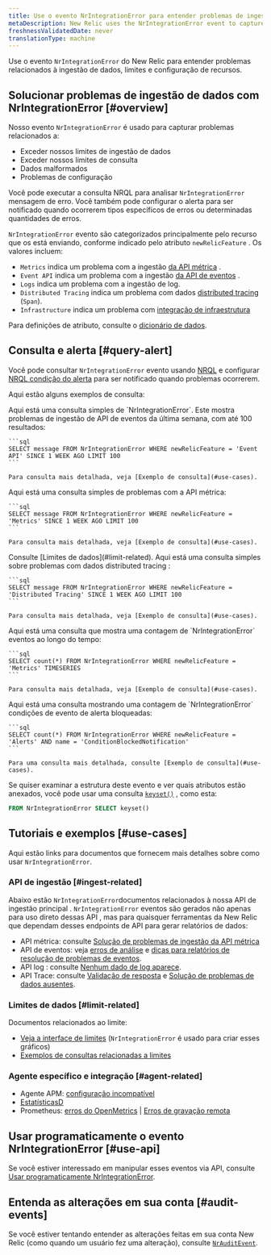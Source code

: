 ```yaml
---
title: Use o evento NrIntegrationError para entender problemas de ingestão de dados
metaDescription: New Relic uses the NrIntegrationError event to capture problems with data ingest and limits.
freshnessValidatedDate: never
translationType: machine
---
```


Use o evento `NrIntegrationError` do New Relic para entender problemas relacionados à ingestão de dados, limites e configuração de recursos.

## Solucionar problemas de ingestão de dados com NrIntegrationError [#overview]

Nosso evento `NrIntegrationError` é usado para capturar problemas relacionados a:

* Exceder nossos limites de ingestão de dados
* Exceder nossos limites de consulta
* Dados malformados
* Problemas de configuração

Você pode executar a consulta NRQL para analisar `NrIntegrationError` mensagem de erro. Você também pode configurar o alerta para ser notificado quando ocorrerem tipos específicos de erros ou determinadas quantidades de erros.

`NrIntegrationError` evento são categorizados principalmente pelo recurso que os está enviando, conforme indicado pelo atributo `newRelicFeature` . Os valores incluem:

* `Metrics` indica um problema com a ingestão [da API métrica](/docs/telemetry-data-platform/ingest-apis/metric-api/introduction-metric-api) .
* `Event API` indica um problema com a ingestão [da API de eventos](/docs/telemetry-data-platform/ingest-apis/introduction-event-api) .
* `Logs` indica um problema com a ingestão de log.
* `Distributed Tracing` indica um problema com dados [distributed tracing](/docs/distributed-tracing/concepts/introduction-distributed-tracing) (`Span`).
* `Infrastructure` indica um problema com [integração de infraestrutura](/docs/infrastructure/infrastructure-integrations/get-started/introduction-infrastructure-integrations/)

Para definições de atributo, consulte o [dicionário de dados](/attribute-dictionary/?event=NrIntegrationError).

## Consulta e alerta [#query-alert]

Você pode consultar `NrIntegrationError` evento usando [NRQL](/docs/query-your-data/nrql-new-relic-query-language/get-started/introduction-nrql-new-relics-query-language) e configurar [NRQL condição do alerta](/docs/alerts-applied-intelligence/new-relic-alerts/alert-conditions/create-nrql-alert-conditions) para ser notificado quando problemas ocorrerem.

Aqui estão alguns exemplos de consulta:

<CollapserGroup>
  <Collapser id="simple-query" title="Consulta de problemas de API de eventos">
    Aqui está uma consulta simples de `NrIntegrationError`. Este mostra problemas de ingestão de API de eventos da última semana, com até 100 resultados:

    ```sql
    SELECT message FROM NrIntegrationError WHERE newRelicFeature = 'Event API' SINCE 1 WEEK AGO LIMIT 100
    ```

    Para consulta mais detalhada, veja [Exemplo de consulta](#use-cases).
  </Collapser>

  <Collapser id="simple-query" title="Consulta de problemas de API métrica">
    Aqui está uma consulta simples de problemas com a API métrica:

    ```sql
    SELECT message FROM NrIntegrationError WHERE newRelicFeature = 'Metrics' SINCE 1 WEEK AGO LIMIT 100
    ```

    Para consulta mais detalhada, veja [Exemplo de consulta](#use-cases).
  </Collapser>

  <Collapser id="limit-query" title="Consulta relacionada a limites">
    Consulte [Limites de dados](#limit-related).
  </Collapser>

  <Collapser id="trace-data" title="Consulta de problemas distributed tracing">
    Aqui está uma consulta simples sobre problemas com dados distributed tracing :

    ```sql
    SELECT message FROM NrIntegrationError WHERE newRelicFeature = 'Distributed Tracing' SINCE 1 WEEK AGO LIMIT 100
    ```

    Para consulta mais detalhada, veja [Exemplo de consulta](#use-cases).
  </Collapser>

  <Collapser id="time-based-query" title="Consulta de problemas ao longo do tempo">
    Aqui está uma consulta que mostra uma contagem de `NrIntegrationError` eventos ao longo do tempo:

    ```sql
    SELECT count(*) FROM NrIntegrationError WHERE newRelicFeature = 'Metrics' TIMESERIES
    ```

    Para consulta mais detalhada, veja [Exemplo de consulta](#use-cases).
  </Collapser>

  <Collapser id="alert-notifications-query" title="Consulta de condição bloqueada do alerta evento">
    Aqui está uma consulta mostrando uma contagem de `NrIntegrationError` condições de evento de alerta bloqueadas:

    ```sql
    SELECT count(*) FROM NrIntegrationError WHERE newRelicFeature = 'Alerts' AND name = 'ConditionBlockedNotification'
    ```

    Para uma consulta mais detalhada, consulte [Exemplo de consulta](#use-cases).
  </Collapser>
</CollapserGroup>

Se quiser examinar a estrutura deste evento e ver quais atributos estão anexados, você pode usar uma consulta [`keyset()`](/docs/query-your-data/nrql-new-relic-query-language/get-started/nrql-syntax-clauses-functions/#keyset) , como esta:

```sql
FROM NrIntegrationError SELECT keyset()
```

## Tutoriais e exemplos [#use-cases]

Aqui estão links para documentos que fornecem mais detalhes sobre como usar `NrIntegrationError`.

### API de ingestão [#ingest-related]

Abaixo estão `NrIntegrationError`documentos relacionados à nossa API de ingestão principal . `NrIntegrationError` eventos são gerados não apenas para uso direto dessas API , mas para quaisquer ferramentas da New Relic que dependam desses endpoints de API para gerar relatórios de dados:

* API métrica: consulte [Solução de problemas de ingestão da API métrica](/docs/telemetry-data-platform/ingest-apis/metric-api/troubleshoot-nrintegrationerror-events)
* API de eventos: veja [erros de análise](/docs/telemetry-data-platform/ingest-apis/introduction-event-api/#errors-parsing) e [dicas para relatórios de resolução de problemas de eventos](/docs/telemetry-data-platform/ingest-apis/introduction-event-api/#nrIntegration).
* API log : consulte [Nenhum dado de log aparece](/docs/logs/log-management/troubleshooting/no-log-data-appears-ui).
* API Trace: consulte [Validação de resposta](/docs/distributed-tracing/trace-api/trace-api-general-requirements-limits/#response-validation) e [Solução de problemas de dados ausentes](/docs/apm/distributed-tracing/trace-api/troubleshooting-missing-trace-api-data).

### Limites de dados [#limit-related]

Documentos relacionados ao limite:

* [Veja a interface de limites](/docs/telemetry-data-platform/manage-data/view-system-limits) (`NrIntegrationError` é usado para criar esses gráficos)
* [Exemplos de consultas relacionadas a limites](/docs/telemetry-data-platform/manage-data/query-limits)

### Agente específico e integração [#agent-related]

* Agente APM: [configuração incompatível](/docs/agents/manage-apm-agents/troubleshooting/agent-nrintegrationerrors-appear-insights)
* [EstatísticasD](/docs/integrations/host-integrations/host-integrations-list/statsd-monitoring-integration-version-2)
* Prometheus: [erros do OpenMetrics](/docs/integrations/prometheus-integrations/troubleshooting/rate-limit-errors-prometheus-integration) | [Erros de gravação remota](/docs/integrations/prometheus-integrations/install-configure-remote-write/remote-write-errors-error-messages)

## Usar programaticamente o evento NrIntegrationError [#use-api]

Se você estiver interessado em manipular esses eventos via API, consulte [Usar programaticamente NrIntegrationError](/docs/telemetry-data-platform/ingest-apis/metric-api/troubleshoot-nrintegrationerror-events/#programmatically-retrieve-nrintegrationerror-events).

## Entenda as alterações em sua conta [#audit-events]

Se você estiver tentando entender as alterações feitas em sua conta New Relic (como quando um usuário fez uma alteração), consulte [`NrAuditEvent`](/docs/telemetry-data-platform/understand-data/event-data/nrauditevent-event-data-query-examples).
